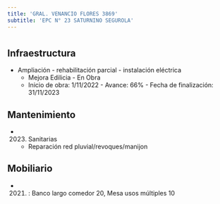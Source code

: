 ```yaml
---
title: 'GRAL. VENANCIO FLORES 3869'
subtitle: 'EPC N° 23 SATURNINO SEGUROLA'
---
```


#
## Infraestructura

* Ampliación - rehabilitación parcial - instalación eléctrica 
    + Mejora Edilicia - En Obra 
    + Inicio de obra: 1/11/2022 - Avance: 66% - Fecha de finalización: 31/11/2023 






## Mantenimiento

*  (2023) Sanitarias 
    + Reparación red pluvial/revoques/manijon





## Mobiliario

*  (2021) : Banco largo comedor 20, Mesa usos múltiples 10 



